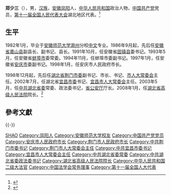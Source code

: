 '''郑少三'''（{{bd|1949年|2月|}}），男，[[汉族|汉族]]，[[安徽|安徽]][[凤阳县|凤阳]]人，[[中华人民共和国|中华人民共和国]]政治人物，[[中国共产党|中国共产党]]党员，[[第十一届全国人民代表大会|第十一届全国人民代表大会]]湖北地区代表。<ref>{{cite news|title=全国人大代表信息-郑少三|url= http://210.82.31.1:8084/delegate/viewDelegate.action?dbid=111631|accessdate=2013-04-05|newspaper=全国人大网|archive-url=https://web.archive.org/web/20140514061402/http://www.npc.gov.cn/delegate/viewDelegate.action?dbid=111631|archive-date=2014-05-14|dead-url=yes}}</ref>

== 生平 ==
1982年1月，毕业于[[安徽师范大学|安徽师范大学]][[滁州|滁州]]分校[[中文|中文]]专业。1986年9月起，先后任[[安徽省|安徽省]][[嘉山县|嘉山县]]副县长、副书记、县长。1991年10月，任安徽省[[固镇县|固镇县]]委书记。1993年5月，任安徽省[[蚌埠市|蚌埠市]]委常委。1994年11月，任蚌埠市委副书记。1997年1月，任安徽省[[安庆市|安庆市]]委副书记。1998年1月，任安庆市人民政府市长。

1998年12月起，先后任[[湖北省|湖北省]][[中国共产党荆门市委员会|荆门市委]]副书记、市长、书记、[[荆门市人大常委会|市人大常委会]]主任。2002年7月，任湖北省[[中国共产党宜昌市委员会|宜昌市委]]书记、[[宜昌市人大常委会|宜昌市人大常委会]]主任。2003年5月，任[[中共湖北省委|中共湖北省委]]常委、政法委书记，[[湖北省公安厅|省公安厅]]厅长。2008年1月，任[[湖北省高级人民法院|湖北省高级人民法院]]院长。<ref>{{cite web|url=http://www.hbfy.gov.cn/DocManage/ViewDoc?docId=1248a5e1-c49d-4a03-b901-7c93afc4c3ed|title=第十任院长 郑少三|date=2013-01-31|publisher=湖北省高级人民法院|accessdate=2017-08-29|archive-date=2017-08-29|archive-url=https://web.archive.org/web/20170829204848/http://www.hbfy.gov.cn/DocManage/ViewDoc?docId=1248a5e1-c49d-4a03-b901-7c93afc4c3ed|dead-url=no}}</ref>

== 參考文獻 ==
{{reflist}}

{{-}}
{{start box}}
{{s-legal|prc}}
{{s-before|[[吴家友|吴家友]]}}
{{s-title|[[湖北省高级人民法院|湖北省高级人民法院]]院长|2008年1月－2013年1月}}
{{s-after|[[李静_(1963年)|李　静]]}}
{{end box}}

{{Navboxes 
| title  = 郑少三在[[中国法学会|中国法学会]]的职务
| list1  =
{{中国法学会第六届理事会}}
{{中国法学会第七届理事会}}
}}

{{Authority control}}
{{DEFAULTSORT:Zheng郑}}
[[Category:郑姓|SHAO]]
[[Category:凤阳人|Category:凤阳人]]
[[Category:安徽师范大学校友|Category:安徽师范大学校友]]
[[Category:中国共产党党员|Category:中国共产党党员]]
[[Category:安庆市人民政府市长|Category:安庆市人民政府市长]]
[[Category:荆门市人民政府市长|Category:荆门市人民政府市长]]
[[Category:中共荆门市委书记|Category:中共荆门市委书记]]
[[Category:荆门市人大常委会主任|Category:荆门市人大常委会主任]]
[[Category:中共宜昌市委书记|Category:中共宜昌市委书记]]
[[Category:宜昌市人大常委会主任|Category:宜昌市人大常委会主任]]
[[Category:中共湖北省委常委|Category:中共湖北省委常委]]
[[Category:中共湖北省委政法委书记|Category:中共湖北省委政法委书记]]
[[Category:湖北省高级人民法院院长|Category:湖北省高级人民法院院长]]
[[Category:中华人民共和国二级大法官|Category:中华人民共和国二级大法官]]
[[Category:中国法学会常务理事|Category:中国法学会常务理事]]
[[Category:第十一届全国人大代表|Category:第十一届全国人大代表]]